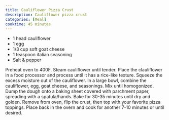 ```yaml
---
title: Cauliflower Pizza Crust
description: Cauliflower pizza crust
categories: [Meal]
cooktime: 45 minutes
---
```


- 1 head cauliflower
- 1 egg
- 1/3 cup soft goat cheese
- 1 teaspoon italian seasoning
- Salt & pepper

Preheat oven to 400F. Steam cauliflower until tender. Place the clauliflower in a food processor and process until it has a rice-like texture. Squeeze the excess moisture out of the cauliflower. In a large bowl, combine the cauliflower, egg, goat cheese, and seasonings. Mix until homogonized. Dump the dough onto a baking sheet covered with parchment paper, spreading with a spatula/hands. Bake for 30-35 minutes until dry and golden. Remove from oven, flip the crust, then top with your favorite pizza toppings. Place back in the overn and cook for another 7-10 minutes or until desired.
